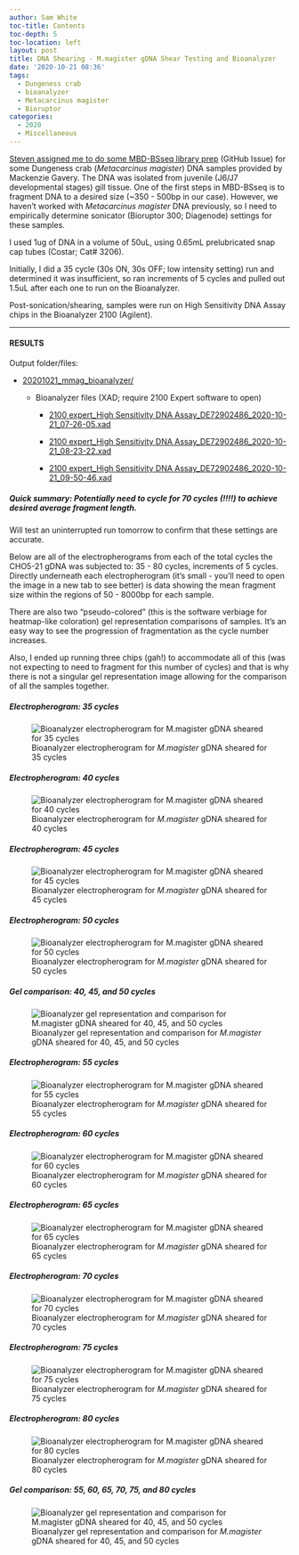 ```yaml
---
author: Sam White
toc-title: Contents
toc-depth: 5
toc-location: left
layout: post
title: DNA Shearing - M.magister gDNA Shear Testing and Bioanalyzer
date: '2020-10-21 08:36'
tags:
  - Dungeness crab
  - bioanalyzer
  - Metacarcinus magister
  - Bioruptor
categories:
  - 2020
  - Miscellaneous
---
```

[Steven assigned me to do some MBD-BSseq library prep](https://github.com/RobertsLab/resources/issues/990) (GitHub Issue) for some Dungeness crab (_Metacarcinus magister_) DNA samples provided by Mackenzie Gavery. The DNA was isolated from juvenile (J6/J7 developmental stages) gill tissue. One of the first steps in MBD-BSseq is to fragment DNA to a desired size (~350 - 500bp in our case). However, we haven't worked with _Metacarcinus magister_ DNA previously, so I need to empirically determine sonicator (Bioruptor 300; Diagenode) settings for these samples.

I used 1ug of DNA in a volume of 50uL, using 0.65mL prelubricated snap cap tubes (Costar; Cat# 3206).

Initially, I did a 35 cycle (30s ON, 30s OFF; low intensity setting) run and determined it was insufficient, so ran increments of 5 cycles and pulled out 1.5uL after each one to run on the Bioanalyzer.

Post-sonication/shearing, samples were run on High Sensitivity DNA Assay chips in the Bioanalyzer 2100 (Agilent).


---

#### RESULTS

Output folder/files:

- [20201021_mmag_bioanalyzer/](https://gannet.fish.washington.edu/Atumefaciens/20201021_mmag_bioanalyzer/)

  - Bioanalyzer files (XAD; require 2100 Expert software to open)

	  - [2100 expert_High Sensitivity DNA Assay_DE72902486_2020-10-21_07-26-05.xad](https://gannet.fish.washington.edu/Atumefaciens/20201021_mmag_bioanalyzer/2100 expert_High Sensitivity DNA Assay_DE72902486_2020-10-21_07-26-05.xad)

    - [2100 expert_High Sensitivity DNA Assay_DE72902486_2020-10-21_08-23-22.xad](https://gannet.fish.washington.edu/Atumefaciens/20201021_mmag_bioanalyzer/2100 expert_High Sensitivity DNA Assay_DE72902486_2020-10-21_08-23-22.xad)

    - [2100 expert_High Sensitivity DNA Assay_DE72902486_2020-10-21_09-50-46.xad](https://gannet.fish.washington.edu/Atumefaciens/20201021_mmag_bioanalyzer/2100 expert_High Sensitivity DNA Assay_DE72902486_2020-10-21_09-50-46.xad)

##### Quick summary: Potentially need to cycle for 70 cycles (!!!!) to achieve desired average fragment length.

Will test an uninterrupted run tomorrow to confirm that these settings are accurate.


Below are all of the electropherograms from each of the total cycles the CHO5-21 gDNA was subjected to: 35 - 80 cycles, increments of 5 cycles. Directly underneath each electropherogram (it's small - you'll need to open the image in a new tab to see better) is data showing the mean fragment size within the regions of 50 - 8000bp for each sample.

There are also two "pseudo-colored" (this is the software verbiage for heatmap-like coloration) gel representation comparisons of samples. It's an easy way to see the progression of fragmentation as the cycle number increases.

Also, I ended up running three chips (gah!) to accommodate all of this (was not expecting to need to fragment for this number of cycles) and that is why there is not a singular gel representation image allowing for the comparison of all the samples together.


##### Electropherogram: 35 cycles

![Bioanalyzer electropherogram for _M.magister_ gDNA sheared for 35 cycles](https://gannet.fish.washington.edu/Atumefaciens/20201021_mmag_bioanalyzer/20201021_mmag_bioanalyzer_electropherogram_CHO5-21_shear-35-cycles.jpg)


##### Electropherogram: 40 cycles

![Bioanalyzer electropherogram for _M.magister_ gDNA sheared for 40 cycles](https://gannet.fish.washington.edu/Atumefaciens/20201021_mmag_bioanalyzer/20201021_mmag_bioanalyzer_electropherogram_CHO5-21_shear-40-cycles.JPG)


##### Electropherogram: 45 cycles

![Bioanalyzer electropherogram for _M.magister_ gDNA sheared for 45 cycles](https://gannet.fish.washington.edu/Atumefaciens/20201021_mmag_bioanalyzer/20201021_mmag_bioanalyzer_electropherogram_CHO5-21_shear-45-cycles.JPG)

##### Electropherogram: 50 cycles

![Bioanalyzer electropherogram for _M.magister_ gDNA sheared for 50 cycles](https://gannet.fish.washington.edu/Atumefaciens/20201021_mmag_bioanalyzer/20201021_mmag_bioanalyzer_electropherogram_CHO5-21_shear-50-cycles.JPG)


##### Gel comparison: 40, 45, and 50 cycles

![Bioanalyzer gel representation and comparison for _M.magister_ gDNA sheared for 40, 45, and 50 cycles](https://gannet.fish.washington.edu/Atumefaciens/20201021_mmag_bioanalyzer/20201021_mmag_bioanalyzer_gel_CHO5-21_shear-40-45-50-cycles.jpg)


##### Electropherogram: 55 cycles

![Bioanalyzer electropherogram for _M.magister_ gDNA sheared for 55 cycles](https://gannet.fish.washington.edu/Atumefaciens/20201021_mmag_bioanalyzer/20201021_mmag_bioanalyzer_electropherogram_CHO5-21_shear-55-cycles.JPG)


##### Electropherogram: 60 cycles

![Bioanalyzer electropherogram for _M.magister_ gDNA sheared for 60 cycles](https://gannet.fish.washington.edu/Atumefaciens/20201021_mmag_bioanalyzer/20201021_mmag_bioanalyzer_electropherogram_CHO5-21_shear-60-cycles.JPG)

##### Electropherogram: 65 cycles

![Bioanalyzer electropherogram for _M.magister_ gDNA sheared for 65 cycles](https://gannet.fish.washington.edu/Atumefaciens/20201021_mmag_bioanalyzer/20201021_mmag_bioanalyzer_electropherogram_CHO5-21_shear-65-cycles.JPG)


##### Electropherogram: 70 cycles

![Bioanalyzer electropherogram for _M.magister_ gDNA sheared for 70 cycles](https://gannet.fish.washington.edu/Atumefaciens/20201021_mmag_bioanalyzer/20201021_mmag_bioanalyzer_electropherogram_CHO5-21_shear-70-cycles.JPG)


##### Electropherogram: 75 cycles

![Bioanalyzer electropherogram for _M.magister_ gDNA sheared for 75 cycles](https://gannet.fish.washington.edu/Atumefaciens/20201021_mmag_bioanalyzer/20201021_mmag_bioanalyzer_electropherogram_CHO5-21_shear-75-cycles.JPG)


##### Electropherogram: 80 cycles

![Bioanalyzer electropherogram for _M.magister_ gDNA sheared for 80 cycles](https://gannet.fish.washington.edu/Atumefaciens/20201021_mmag_bioanalyzer/20201021_mmag_bioanalyzer_electropherogram_CHO5-21_shear-80-cycles.JPG)

##### Gel comparison: 55, 60, 65, 70, 75, and 80 cycles

![Bioanalyzer gel representation and comparison for _M.magister_ gDNA sheared for 40, 45, and 50 cycles](https://gannet.fish.washington.edu/Atumefaciens/20201021_mmag_bioanalyzer/20201021_mmag_bioanalyzer_gel_CHO5-21_shear-55-60-65-70-75-80-cycles.JPG)
